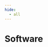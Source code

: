 ```yaml
---
hide:
  - all
---
```


# Software

<div class="github-card" data-github="amichuda/jupyter-doexport" data-width="400" data-height="155" data-theme="default"></div>
<script src="//cdn.jsdelivr.net/github-cards/latest/widget.js"></script>

<div class="github-card" data-github="amichuda/notion-github-sync" data-width="400" data-height="" data-theme="default"></div>
<script src="//cdn.jsdelivr.net/github-cards/latest/widget.js"></script>